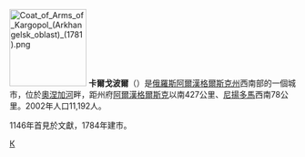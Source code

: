 {{Coord|61|30|N|38|56|E|display=title}}
[[File:Coat_of_Arms_of_Kargopol_(Arkhangelsk_oblast)_(1781).png|135px]]
'''卡爾戈波爾'''（{{lang-ru|Ка́ргополь}}）是[[俄羅斯|俄羅斯]][[阿爾漢格爾斯克州|阿爾漢格爾斯克州]]西南部的一個城市，位於[[奧涅加河|奧涅加河]]畔，距州府[[阿爾漢格爾斯克|阿爾漢格爾斯克]]以南427公里、[[尼揚多馬|尼揚多馬]]西南78公里。2002年人口11,192人。

1146年首見於文獻，1784年建市。

{{Cities and towns in Arkhangelsk Oblast}}

{{Authority control}}
[[Category:阿爾漢格爾斯克州城市|К]]